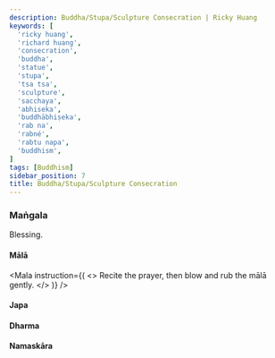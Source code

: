 ```yaml
---
description: Buddha/Stupa/Sculpture Consecration | Ricky Huang
keywords: [
  'ricky huang',
  'richard huang',
  'consecration',
  'buddha',
  'statue',
  'stupa',
  'tsa tsa',
  'sculpture',
  'sacchaya',
  'abhiseka',
  'buddhābhiṣeka',
  'rab na',
  'rabné',
  'rabtu napa',
  'buddhism',
]
tags: [Buddhism]
sidebar_position: 7
title: Buddha/Stupa/Sculpture Consecration
---
```



<Welcome />

### Maṅgala
Blessing.

#### Mālā
<Mala
  instruction={(
    <>
      Recite the prayer, then blow and rub the <Link href="https://en.wikipedia.org/wiki/Japamala">mālā</Link> gently.
    </>
  )}
/>

#### Japa
<Japa />

#### Dharma
<Dharma />

#### Namaskāra
<Namaskara />

<SaranagamanaCittotpada />
<CatvaryApramanani />
<PrajnaParamita repetition={7} />
<Sunyata />
